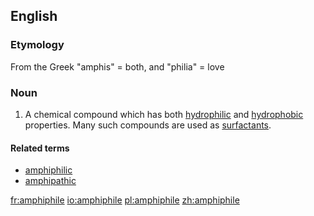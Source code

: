 ==English==
{{wikipedia}}

===Etymology===
From the Greek "amphis" = both, and "philia" = love

===Noun===
{{en-noun}}

# {{context|chemistry|lang=en}} A chemical compound which has both [[hydrophilic]] and [[hydrophobic]] properties. Many such compounds are used as [[surfactant]]s.

====Related terms====
* [[amphiphilic]]
* [[amphipathic]]

[[fr:amphiphile]]
[[io:amphiphile]]
[[pl:amphiphile]]
[[zh:amphiphile]]